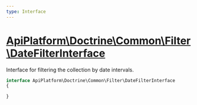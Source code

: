 ```yaml
---
type: Interface
---
```


# [ApiPlatform\Doctrine\Common\Filter\DateFilterInterface](/docs/v3.2/reference/Doctrine/Common/Filter/DateFilterInterface)

Interface for filtering the collection by date intervals.


```php
interface ApiPlatform\Doctrine\Common\Filter\DateFilterInterface
{

}
```